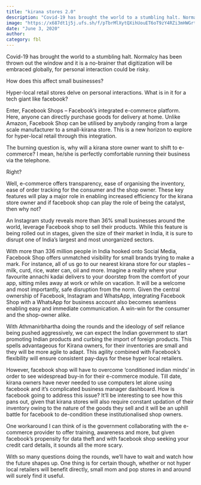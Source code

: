 ```yaml
---
title: "kirana stores 2.0"
description: "Covid-19 has brought the world to a stumbling halt. Normalcy has been thrown out the window and it is a no-brainer that digitization will be embraced globally, for personal interaction could be risky."
image: "https://x687dt1j5j.ufs.sh/f/pTbrMlXytQXihUouET6oT9zY4RZi3mHWGrt8c6Jfu2CsDxdF"
date: "June 3, 2020"
author:
category: fbl
---
```


Covid-19 has brought the world to a stumbling halt. Normalcy has been thrown out the window and it is a no-brainer that digitization will be embraced globally, for personal interaction could be risky.

How does this affect small businesses?

Hyper-local retail stores delve on personal interactions. What is in it for a tech giant like facebook?

Enter, Facebook Shops – Facebook’s integrated e-commerce platform. Here, anyone can directly purchase goods for delivery at home. Unlike Amazon, Facebook Shop can be utilised by anybody ranging from a large scale manufacturer to a small-kirana store. This is a new horizon to explore for hyper-local retail through this integration.

The burning question is, why will a kirana store owner want to shift to e-commerce? I mean, he/she is perfectly comfortable running their business via the telephone.

Right?

Well, e-commerce offers transparency, ease of organising the inventory, ease of order tracking for the consumer and the shop owner. These key features will play a major role in enabling increased efficiency for the kirana store owner and if facebook shop can play the role of being the catalyst, then why not?

An Instagram study reveals more than 36% small businesses around the world, leverage Facebook shop to sell their products. While this feature is being rolled out in stages, given the size of their market in India, it is sure to disrupt one of India’s largest and most unorganized sectors.

With more than 336 million people in India hooked onto Social Media, Facebook Shop offers unmatched visibility for small brands trying to make a mark. For instance, all of us go to our nearest kirana store for our staples – milk, curd, rice, water can, oil and more. Imagine a reality where your favourite annachi kadai delivers to your doorstep from the comfort of your app, sitting miles away at work or while on vacation. It will be a welcome and most importantly, safe disruption from the norm. Given the central ownership of Facebook, Instagram and WhatsApp, integrating Facebook Shop with a WhatsApp for business account also becomes seamless enabling easy and immediate communication. A win-win for the consumer and the shop-owner alike.

With Athmanirbhartha doing the rounds and the ideology of self reliance being pushed aggressively, we can expect the Indian government to start promoting Indian products and curbing the import of foreign products. This spells advantageous for Kirana owners, for their inventories are small and they will be more agile to adapt. This agility combined with Facebook’s flexibility will ensure consistent pay-days for these hyper local retailers.

However, facebook shop will have to overcome ‘conditioned indian minds’ in order to see widespread buy-in for their e-commerce module. Till date, kirana owners have never needed to use computers let alone using facebook and it’s complicated business manager dashboard. How is facebook going to address this issue? It’ll be interesting to see how this pans out, given that kirana stores will also require constant updation of their inventory owing to the nature of the goods they sell and it will be an uphill battle for facebook to de-condition these institutionalised shop owners.

One workaround I can think of is the government collaborating with the e-commerce provider to offer training, awareness and more, but given facebook’s propensity for data theft and with facebook shop seeking your credit card details, it sounds all the more scary.

With so many questions doing the rounds, we’ll have to wait and watch how the future shapes up. One thing is for certain though, whether or not hyper local retailers will benefit directly, small mom and pop stores in and around will surely find it useful.
